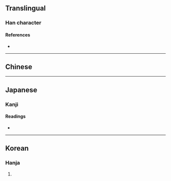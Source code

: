 {{also|決}}
{{character info/new}}
==Translingual==

===Han character===
{{Han char|rn=15|rad=冫|as=04|sn=6|four=|canj=IMDK|ids=⿰冫夬}}

====References====
* {{Han ref|kx=0131.290|dkj=01617|dj=0294.200|hdz=10295.120|uh=51B3|ud=20915}}

----

==Chinese==
{{zh-see|決}}

----

==Japanese==

===Kanji===
{{ja-kanji|grade=|rs=冫04}}

====Readings====
* {{ja-readings|goon=[[けち]] (kechi)|kanon=[[けつ]] (ketsu)|kun=[[きめる]] (kimeru), [[さく]] (saku)}}

----

==Korean==

===Hanja===
{{ko-hanja|hangeul=[[결]]|rv=gyeol|mr=kyŏl}}

# {{defn|lang=ko|sort=冫04}}